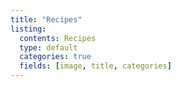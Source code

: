 ```yaml
---
title: "Recipes"
listing:
  contents: Recipes
  type: default
  categories: true
  fields: [image, title, categories]
---
```


